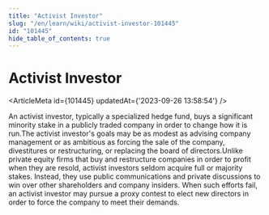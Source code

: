 ```yaml
---
title: "Activist Investor"
slug: "/en/learn/wiki/activist-investor-101445"
id: "101445"
hide_table_of_contents: true
---
```



# Activist Investor

<ArticleMeta id={101445} updatedAt={'2023-09-26 13:58:54'} />
<div className='border-solid border-b border-t-0 my-4 border-[var(--ifm-color-gray-300)]' />

An activist investor, typically a specialized hedge fund, buys a significant minority stake in a publicly traded company in order to change how it is run.The activist investor's goals may be as modest as advising company management or as ambitious as forcing the sale of the company, divestitures or restructuring, or replacing the board of directors.Unlike private equity firms that buy and restructure companies in order to profit when they are resold, activist investors seldom acquire full or majority stakes. Instead, they use public communications and private discussions to win over other shareholders and company insiders. When such efforts fail, an activist investor may pursue a proxy contest to elect new directors in order to force the company to meet their demands.
